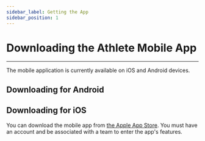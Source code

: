 ```yaml
---
sidebar_label: Getting the App
sidebar_position: 1
---
```



# Downloading the Athlete Mobile App

---

The mobile application is currently available on iOS and Android devices. 

## Downloading for Android



## Downloading for iOS

You can download the mobile app from [the Apple App Store](https://apps.apple.com/us/app/rise-nutrition-athletes/id1586753485).
You must have an account and be associated with a team to enter the app's features.



[contact]: /docs#feedback--assistance
[testflight]: https://apps.apple.com/us/app/testflight/id899247664
